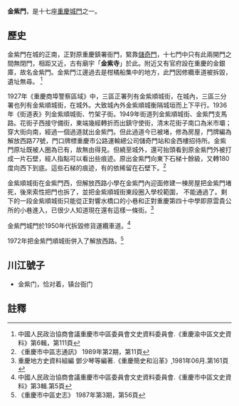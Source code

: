 '''金紫門'''，是十七座[[重慶城門|重慶城門]]之一。

== 歷史 ==

金紫門在城的正南，正對原重慶鎮署衙門，緊靠[[儲奇門|儲奇門]]，十七門中只有此兩開門之間無閉門，相距又近，古有廟宇「'''金紫寺'''」於此。附近又有官府設在重慶的金銀庫，故名金紫門。金紫門江邊過去是柑橘船集中的地方，此門因修纜車道被拆毀，遺址無尋。 <ref>中國人民政治協商會議重慶市中區委員會文史資料委員會.《重慶渝中區文史資料》第6輯，第111頁</ref>

1927年《重慶商埠警察區域》中，三區正署列有金紫順城街，在城內，三區三分署也列有金紫順城街，在城外。大致城內外金紫順城衡隔城垣而上下平行。1936年《街道表》列金紫順城街、竹架子街。1949年街道列金紫順城街、金紫門支馬路。花街子西接守備街，東端幾經轉折而出鎮守使街，清末花街子南口為米市壩；穿大街向南，經過一個過道就出金紫門。但此過道今已被堵，修為房屋，門牌編為解放西路77號，門口牌標重慶市公路運輸總公司儲奇門站和金西樓招待所。金紫門原址既被人圈為已有，故無由得見。但繞至城外，還可抬頭看到原金紫門外被打成一片石壁，經人指點可以看出些痕迹。原出金紫門向東下石梯十餘級，又轉180度向西下到底。這些石梯的痕迹，有的依稀留在石壁下。<ref>《重慶市中區志通訊》 1989年第2期，第11頁</ref>

金紫順城街在金紫門西，但解放西路小學在金紫門內迎面修建一棟房屋把金紫門堵死，後來索性把門也拆了，並把金紫順城街東段圈入學校範圍， 不能通過了。剩下的一段金紫順城街只能從正對響水橋口的小巷和正對重慶第四十中學即原雲貴公所的小巷進入，已很少人知道現在還有這樣一條街。<ref>重慶地方史資料組編 鄧少琴等編著.《重慶簡史和沿革》,1981年06月.第161頁</ref>

金紫門城門於1950年代拆毀修貨運纜車道。<ref>中國人民政治協商會議重慶市中區委員會文史資料委員會.《重慶市中區文史資料》第3輯.第5頁</ref>

1972年把金紫門順城街併入了解放西路。<ref>《重慶市中區史志》 1987年第3期，第56頁</ref>

== 川江號子 ==

* 金紫门，恰对着，镇台衙门

==註釋==
{{reflist}}

{{重慶城門}}